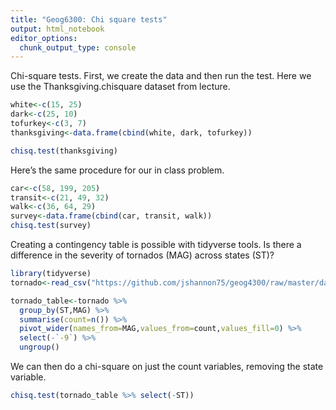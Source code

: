 ```yaml
---
title: "Geog6300: Chi square tests"
output: html_notebook
editor_options: 
  chunk_output_type: console
---
```


Chi-square tests. First, we create the data and then run the test. Here we use the Thanksgiving.chisquare dataset from lecture.
```r
white<-c(15, 25)
dark<-c(25, 10)
tofurkey<-c(3, 7)
thanksgiving<-data.frame(cbind(white, dark, tofurkey))

chisq.test(thanksgiving)
```

Here's the same procedure for our in class problem.

```r
car<-c(58, 199, 205)
transit<-c(21, 49, 32)
walk<-c(36, 64, 29)
survey<-data.frame(cbind(car, transit, walk))
chisq.test(survey)
```

Creating a contingency table is possible with tidyverse tools. Is there a difference in the severity of tornados (MAG) across states (ST)?  

```r
library(tidyverse)
tornado<-read_csv("https://github.com/jshannon75/geog4300/raw/master/data/tornado_pointsSE.csv")

tornado_table<-tornado %>%
  group_by(ST,MAG) %>%
  summarise(count=n()) %>%
  pivot_wider(names_from=MAG,values_from=count,values_fill=0) %>%
  select(-`-9`) %>%
  ungroup()
```

We can then do a chi-square on just the count variables, removing the state variable.

```r
chisq.test(tornado_table %>% select(-ST))
```

